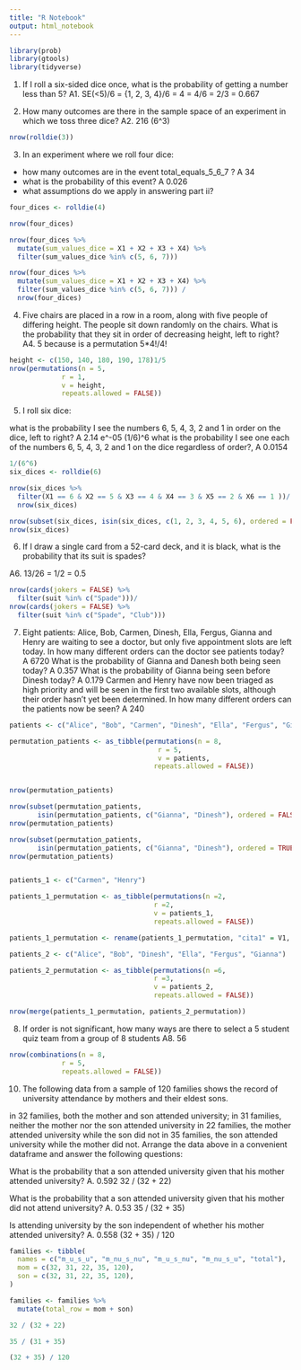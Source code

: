 ```yaml
---
title: "R Notebook"
output: html_notebook
---
```


```r
library(prob)
library(gtools)
library(tidyverse)

```

1. If I roll a six-sided dice once, what is the probability of getting a number less than 5?
A1. SE(<5)/6 = {1, 2, 3, 4}/6  = 4 = 4/6 = 2/3 = 0.667

2. How many outcomes are there in the sample space of an experiment in which we toss three dice?
A2. 216 (6^3)
```r
nrow(rolldie(3))
```

3. In an experiment where we roll four dice:

- how many outcomes are in the event total_equals_5_6_7 ? 
A 34
- what is the probability of this event?
A 0.026
- what assumptions do we apply in answering part ii?
```r
four_dices <- rolldie(4)

nrow(four_dices)

nrow(four_dices %>%
  mutate(sum_values_dice = X1 + X2 + X3 + X4) %>%
  filter(sum_values_dice %in% c(5, 6, 7))) 

nrow(four_dices %>%
  mutate(sum_values_dice = X1 + X2 + X3 + X4) %>%
  filter(sum_values_dice %in% c(5, 6, 7))) /
  nrow(four_dices)

```

4. Five chairs are placed in a row in a room, along with five people of differing height. The people sit down randomly on the chairs. What is the probability that they sit in order of decreasing height, left to right?
A4. 5 because is a permutation 5*4!/4!
```r
height <- c(150, 140, 180, 190, 178)1/5
nrow(permutations(n = 5,
             r = 1,
             v = height,
             repeats.allowed = FALSE))
```

5. I roll six dice:

what is the probability I see the numbers 6, 5, 4, 3, 2 and 1 in order on the dice, left to right? 
A    2.14 e^-05 (1/6)^6
what is the probability I see one each of the numbers 6, 5, 4, 3, 2 and 1 on the dice regardless of order?,
A 0.0154

```r
1/(6^6)
six_dices <- rolldie(6)

nrow(six_dices %>%
  filter(X1 == 6 & X2 == 5 & X3 == 4 & X4 == 3 & X5 == 2 & X6 == 1 ))/
  nrow(six_dices)

nrow(subset(six_dices, isin(six_dices, c(1, 2, 3, 4, 5, 6), ordered = FALSE))) /
nrow(six_dices)
```

6. If I draw a single card from a 52-card deck, and it is black, what is the probability that its suit is spades?

A6. 13/26 = 1/2 = 0.5

```r
nrow(cards(jokers = FALSE) %>%
  filter(suit %in% c("Spade")))/
nrow(cards(jokers = FALSE) %>%
  filter(suit %in% c("Spade", "Club")))
```

7. Eight patients: Alice, Bob, Carmen, Dinesh, Ella, Fergus, Gianna and Henry are waiting to see a doctor, but only five appointment slots are left today.
 In how many different orders can the doctor see patients today?
 A 6720
 What is the probability of Gianna and Danesh both being seen today?
 A 0.357
 What is the probability of Gianna being seen before Dinesh today?
 A 0.179
 Carmen and Henry have now been triaged as high priority and will be seen in the first two available slots, although their order hasn’t yet been determined. In how many different orders can the patients now be seen?
 A 240
 
```r
patients <- c("Alice", "Bob", "Carmen", "Dinesh", "Ella", "Fergus", "Gianna", "Henry")

permutation_patients <- as_tibble(permutations(n = 8,
                                     r = 5,
                                     v = patients,
                                    repeats.allowed = FALSE))


nrow(permutation_patients)

nrow(subset(permutation_patients, 
       isin(permutation_patients, c("Gianna", "Dinesh"), ordered = FALSE))) /
nrow(permutation_patients)

nrow(subset(permutation_patients, 
       isin(permutation_patients, c("Gianna", "Dinesh"), ordered = TRUE))) /
nrow(permutation_patients)


patients_1 <- c("Carmen", "Henry")

patients_1_permutation <- as_tibble(permutations(n =2,
                                    r =2,
                                    v = patients_1,
                                    repeats.allowed = FALSE))

patients_1_permutation <- rename(patients_1_permutation, "cita1" = V1, "cita2" = V2) 

patients_2 <- c("Alice", "Bob", "Dinesh", "Ella", "Fergus", "Gianna")

patients_2_permutation <- as_tibble(permutations(n =6,
                                    r =3,
                                    v = patients_2,
                                    repeats.allowed = FALSE))

nrow(merge(patients_1_permutation, patients_2_permutation))

```

8. If order is not significant, how many ways are there to select a 5 student quiz team from a group of 8 students
 A8. 56

```r
nrow(combinations(n = 8,
             r = 5,
             repeats.allowed = FALSE))
```

10. The following data from a sample of 120 families shows the record of university attendance by mothers and their eldest sons.

in 32 families, both the mother and son attended university;
in 31 families, neither the mother nor the son attended university
in 22 families, the mother attended university while the son did not
in 35 families, the son attended university while the mother did not.
Arrange the data above in a convenient dataframe and answer the following questions:

What is the probability that a son attended university given that his mother attended university?
 A. 0.592 32 / (32 + 22) 
 
What is the probability that a son attended university given that his mother did not attend university?
  A. 0.53 35 / (32 + 35)

Is attending university by the son independent of whether his mother attended university?
  A.  0.558 (32 + 35) / 120
```r
families <- tibble(
  names = c("m_u_s_u", "m_nu_s_nu", "m_u_s_nu", "m_nu_s_u", "total"), 
  mom = c(32, 31, 22, 35, 120),
  son = c(32, 31, 22, 35, 120),
)

families <- families %>%
  mutate(total_row = mom + son)

32 / (32 + 22) 

35 / (31 + 35)

(32 + 35) / 120


```

